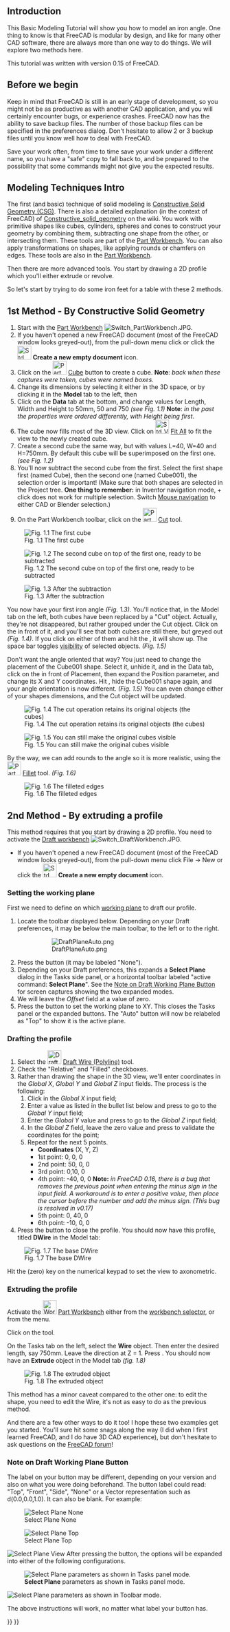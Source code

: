 <languages/>
{{TutorialInfo
|Topic=Introduction to modelling
|Level=Beginner
|Time=15 minutes
|Author=[[User:Normandc|NormandC]]
|FCVersion=any
|Files=none
}}

== Introduction == 

This Basic Modeling Tutorial will show you how to model an iron angle. One thing to know is that FreeCAD is modular by design, and like for many other CAD software, there are always more than one way to do things. We will explore two methods here.

This tutorial was written with version 0.15 of FreeCAD.

== Before we begin ==
Keep in mind that FreeCAD is still in an early stage of development, so you might not be as productive as with another CAD application, and you will certainly encounter bugs, or experience crashes. FreeCAD now has the ability to save backup files. The number of those backup files can be specified in the preferences dialog. Don't hesitate to allow 2 or 3 backup files until you know well how to deal with FreeCAD.

Save your work often, from time to time save your work under a different name, so you have a "safe" copy to fall back to, and be prepared to the possibility that some commands might not give you the expected results. 

== Modeling Techniques Intro ==
The first (and basic) technique of solid modeling is [https://en.wikipedia.org/wiki/Constructive_solid_geometry Constructive Solid Geometry (CSG)]. There is also a detailed explanation (in the context of FreeCAD) of [[Constructive_solid_geometry]] on the wiki. You work with primitive shapes like cubes, cylinders, spheres and cones to construct your geometry by combining them, subtracting one shape from the other, or intersecting them. These tools are part of the [[Part Workbench]]. You can also apply transformations on shapes, like applying rounds or chamfers on edges. These tools are also in the [[Part Workbench]].

Then there are more advanced tools. You start by drawing a 2D profile which you'll either extrude or revolve.

So let's start by trying to do some iron feet for a table with these 2 methods.

== 1st Method - By Constructive Solid Geometry ==
# Start with the [[Part Workbench]] [[Image:Switch PartWorkbench.JPG]].
# If you haven't opened a new FreeCAD document (most of the FreeCAD window looks greyed-out), from the pull-down menu click {{MenuCommand|File → New}} or click the [[Image:Std_New.svg|32px|link=Std_New]] '''Create a new empty document''' icon.
# Click on the [[Image:Part_Box.svg|32px]] [[Part_Box|Cube]] button to create a cube. '''Note''': ''back when these captures were taken, cubes were named boxes.''
# Change its dimensions by selecting it either in the 3D space, or by clicking it in the '''Model''' tab to the left, then
# Click on the '''Data''' tab at the bottom, and change values for Length, Width and Height to 50mm, 50 and 750 ''(see Fig. 1.1)'' '''Note''': ''in the past the properties were ordered differently, with Height being first''.
# The cube now fills most of the 3D view. Click on [[Image:Std ViewFitAll.svg|32px]] [[Std ViewFitAll|Fit All]] to fit the view to the newly created cube.
# Create a second cube the same way, but with values L=40, W=40 and H=750mm. By default this cube will be superimposed on the first one. ''(see Fig. 1.2)''
# You'll now subtract the second cube from the first. Select the first shape first (named Cube), then the second one (named Cube001), the selection order is important! (Make sure that both shapes are selected in the Project tree. '''One thing to remember:''' in Inventor navigation mode, {{Button|Ctrl}} + click does not work for multiple selection. Switch [[Mouse_navigation|Mouse navigation]] to either CAD or Blender selection.)
# On the Part Workbench toolbar, click on the [[Image:Part_Cut.svg|32px]] [[Part_Cut|Cut]] tool.

[[Image:Tutorial-normand01.jpg|center|frame|Fig. 1.1 The first cube]]

[[Image:Tutorial-normand02.jpg|center|frame|Fig. 1.2 The second cube on top of the first one, ready to be subtracted]]

[[Image:Tutorial-normand03.jpg|center|frame|Fig. 1.3 After the subtraction]]

You now have your first iron angle ''(Fig. 1.3)''. You'll notice that, in the Model tab on the left, both cubes have been replaced by a "Cut" object. Actually, they're not disappeared, but rather grouped under the Cut object. Click on the {{Button|+}} in front of it, and you'll see that both cubes are still there, but greyed out ''(Fig. 1.4)''. If you click on either of them and hit the {{KEY|Space bar}}, it will show up. The space bar toggles [[Std ToggleVisibility|visibility]] of selected objects. ''(Fig. 1.5)''

Don't want the angle oriented that way? You just need to change the placement of the Cube001 shape. Select it, unhide it, and in the Data tab, click on the {{Button|+}} in front of Placement, then expand the Position parameter, and change its X and Y coordinates. Hit {{Button|Enter}}, hide the Cube001 shape again, and your angle orientation is now different. ''(Fig. 1.5)'' You can even change either of your shapes dimensions, and the Cut object will be updated.

[[Image:Tutorial-normand04.jpg|center|frame|Fig. 1.4 The cut operation retains its original objects (the cubes)]]

[[Image:Tutorial-normand05.jpg|center|frame|Fig. 1.5 You can still make the original cubes visible]]

By the way, we can add rounds to the angle so it is more realistic, using the [[Image:Part_Fillet.svg|32px]] [[Part_Fillet|Fillet]] tool. ''(Fig. 1.6)''

[[Image:Tutorial-normand06.jpg|center|frame|Fig. 1.6 The filleted edges]]

== 2nd Method - By extruding a profile ==
This method requires that you start by drawing a 2D profile. You need to activate the [[Draft Workbench|Draft workbench]] [[Image:Switch DraftWorkbench.JPG]].
* If you haven't opened a new FreeCAD document (most of the FreeCAD window looks greyed-out), from the pull-down menu click File → New or click the [[Image:Std_New.svg|32px|link=Std_New]] '''Create a new empty document''' icon.

===Setting the working plane===
First we need to define on which [[Draft_SelectPlane|working plane]] to draft our profile.
     
# Locate the toolbar displayed below. Depending on your Draft preferences, it may be below the main toolbar, to the left or to the right.
#: [[File:DraftPlaneAuto.png]]
# Press the {{KEY|Auto}} button (it may be labeled "None").
# Depending on your Draft preferences, this expands a '''Select Plane''' dialog in the Tasks side panel, or a horizontal toolbar labeled "active command: '''Select Plane'''". See the [[#Note on Draft Working Plane Button|Note on Draft Working Plane Button]] for screen captures showing the two expanded modes.
# We will leave the ''Offset'' field at a value of zero.
# Press the {{KEY|XY}} button to set the working plane to XY. This closes the Tasks panel or the expanded buttons. The "Auto" button will now be relabeled as "Top" to show it is the active plane.

===Drafting the profile===
# Select the [[Image:Draft_Wire.svg|32px]] [[Draft_Wire|Draft Wire (Polyline)]] tool.
# Check the "Relative" and "Filled" checkboxes.
# Rather than drawing the shape in the 3D view, we'll enter coordinates in the ''Global X'', ''Global Y'' and ''Global Z'' input fields. The process is the following:
## Click in the ''Global X'' input field;
## Enter a value as listed in the bullet list below and press {{KEY|TAB}} to go to the ''Global Y'' input field;
## Enter the ''Global Y'' value and press {{KEY|TAB}} to go to the ''Global Z'' input field;
## In the ''Global Z'' field, leave the zero value and press {{KEY|ENTER}} to validate the coordinates for the point;
## Repeat for the next 5 points.
##* '''Coordinates''' (X, Y, Z)
##* 1st point: 0, 0, 0
##* 2nd point: 50, 0, 0
##* 3rd point: 0,10, 0
##* 4th point: -40, 0, 0 '''Note:''' ''in FreeCAD 0.16, there is a bug that removes the previous point when entering the minus sign in the input field. A workaround is to enter a positive value, then place the cursor before the number and add the minus sign. (This bug is resolved in v0.17)''
##* 5th point: 0, 40, 0
##* 6th point: -10, 0, 0
# Press the {{KEY|Close}} button to close the profile. You should now have this profile, titled '''DWire''' in the Model tab:

[[Image:Tutorial-normand07.jpg|center|frame|Fig. 1.7 The base DWire]] 

Hit the {{KEY|0}} (zero) key on the numerical keypad to set the view to axonometric.

===Extruding the profile===
Activate the [[Image:Workbench_Part.svg|32px]] [[Part Workbench]] either from the [[Std Workbench|workbench selector]], or from the {{MenuCommand|[[Std View Menu|View]] → Workbench → Part}} menu.

Click on the {{KEY|[[Image:Part_Extrude.svg|32px]] [[Part_Extrude|Extrude]]}} tool.

On the Tasks tab on the left, select the '''Wire''' object. Then enter the desired length, say 750mm. Leave the direction at Z = 1. Press {{KEY|OK}}. You should now have an '''Extrude''' object in the Model tab ''(fig. 1.8)''

[[Image:Tutorial-normand08.jpg|center|frame|Fig. 1.8 The extruded object]]

This method has a minor caveat compared to the other one: to edit the shape, you need to edit the Wire, it's not as easy to do as the previous method.

And there are a few other ways to do it too! I hope these two examples get you started. You'll sure hit some snags along the way (I did when I first learned FreeCAD, and I do have 3D CAD experience), but don't hesitate to ask questions on the [https://forum.freecad.org FreeCAD forum]!

===Note on Draft Working Plane Button===
The label on your button may be different, depending on your version and also on what you were doing beforehand.  The button label could read: "Top", "Front", "Side", "None" or a Vector representation such as d(0.0,0.0,1.0). It can also be blank. For example:

[[Image:DraftPlaneNone.png|left|frame|Select Plane None]]

[[Image:DraftPlaneTop.png|left|frame|Select Plane Top]]

[[Image:DraftPlaneView.png|left|frame|Select Plane View]]
{{clear}}
After pressing the button, the options will be expanded into either of the following configurations.
    
[[File:DraftPlaneTasks.png|left|frame|'''Select Plane''' parameters as shown in Tasks panel mode.]]
     
[[File:DraftPlaneToolbarMode.png|left|frame|'''Select Plane''' parameters as shown in Toolbar mode.]]
{{clear}}

The above instructions will work, no matter what label your button has.

{{Part Tools navi{{#translation:}}}}
{{Userdocnavi{{#translation:}}}}